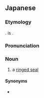 ==Japanese==
{{DEFAULTSORT:わもんあざらし}}
{{wikipedia|lang=ja|ワモンアザラシ}}
{{ja-kanjitab|わ|もん|yomi=irr}}

===Etymology===
{{com|ja|輪|紋|海豹|tr1=wa|tr2=mon|tr3=azarashi|t1=[[ring]]|t2=[[crest]]|t3=[[earless seal]]}}. {{m|ja|海豹}} is {{juku|sort=わもんあざらし}}.

===Pronunciation===
{{ja-pron|わもん あざらし|y=i|acc=5}}

===Noun===
{{ja-noun|わもん あざらし|ワモン アザラシ}}

# a [[ringed seal]]

====Synonyms====
* {{ja-r|斑%入%海豹|フ%イリ% アザラシ}}

{{C|ja|Seals}}